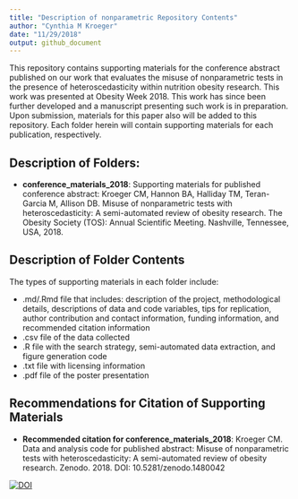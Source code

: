 ```yaml
---
title: "Description of nonparametric Repository Contents"
author: "Cynthia M Kroeger"
date: "11/29/2018"
output: github_document
---
```


This repository contains supporting materials for the conference abstract published on our work that evaluates the misuse of nonparametric tests in the presence of heteroscedasticity within nutrition obesity research. This work was presented at Obesity Week 2018. This work has since been further developed and a manuscript presenting such work is in preparation. Upon submission, materials for this paper also will be added to this repository. Each folder herein will contain supporting materials for each publication, respectively. 


## Description of Folders:

* __conference_materials_2018__: Supporting materials for published conference abstract: Kroeger CM, Hannon BA, Halliday TM, Teran-Garcia M, Allison DB. Misuse of nonparametric tests with heteroscedasticity: A semi-automated review of obesity research. The Obesity Society (TOS): Annual Scientific Meeting. Nashville, Tennessee, USA, 2018.


## Description of Folder Contents 

The types of supporting materials in each folder include: 

* .md/.Rmd file that includes: description of the project, methodological details, descriptions of data and code variables, tips for replication, author contribution and contact information, funding information, and recommended citation information
* .csv file of the data collected 
* .R file with the search strategy, semi-automated data extraction, and figure generation code
* .txt file with licensing information
* .pdf file of the poster presentation 


## Recommendations for Citation of Supporting Materials  

* __Recommended citation for conference_materials_2018__: Kroeger CM. Data and analysis code for published abstract: Misuse of nonparametric tests with heteroscedasticity: A semi-automated review of obesity research. Zenodo. 2018. DOI: 10.5281/zenodo.1480042


[![DOI](https://zenodo.org/badge/156651162.svg)](https://zenodo.org/badge/latestdoi/156651162)
